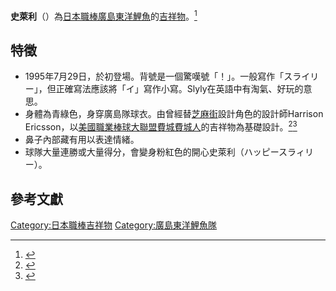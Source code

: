 {{Infobox baseball player
|name          = スラィリー / SLYLY
|image         = スラィリー３.jpg
|team          = 廣島東洋鯉魚
|position      = 吉祥物
|number        = ！
|bats          = 右
|throws        = 不明
|birth_place   = 不明
|debutdate     = 7月29日
|debutyear     = 1995年
|debutteam     = 廣島東洋鯉魚
|teams=<nowiki></nowiki> 
*[[廣島東洋鯉魚|廣島東洋鯉魚]]（1995年－）
|awards=<nowiki></nowiki>
}}
'''史萊利'''（{{jpn|j=スラィリー|hg=|rm=Slyly|f=y}}）為[[日本職棒|日本職棒]][[廣島東洋鯉魚|廣島東洋鯉魚]]的[[吉祥物|吉祥物]]。<ref>{{cite news|author1=|title=日本職棒 12 球團吉祥物～★☆|url=https://news.gamme.com.tw/225415|accessdate=2020-09-08|agency=|date=2011-12-07|language=zh|archive-date=2016-10-07|archive-url=https://web.archive.org/web/20161007150307/http://news.gamme.com.tw/225415|dead-url=no}}</ref>

== 特徵 ==
* 1995年7月29日，於{{tsl|ja|広島市民球場 (初代)|初代廣島市民球場}}初登場。背號是一個驚嘆號「！」。一般寫作「スライリー」，但正確寫法應該將「イ」寫作小寫。Slyly在英語中有淘氣、好玩的意思。
* 身體為青綠色，身穿廣島隊球衣。由曾經替[[芝麻街|芝麻街]]設計角色的設計師Harrison Ericsson，以[[美國職業棒球大聯盟|美國職業棒球大聯盟]][[費城費城人|費城費城人]]的吉祥物{{tsl|en|Phillie Phanatic|費城人費納寶}}為基礎設計。<ref>{{cite news|author1=|title=Hiroshima baseball team has a blue Phillie Phanatic doppleganger|url=https://www.phillyvoice.com/hiroshima-baseball-team-has-phillie-phanatic-doppleganger/|accessdate=2020-09-29|agency=|date=2016-05-25|language=en|archive-date=2017-09-12|archive-url=https://web.archive.org/web/20170912021535/http://www.phillyvoice.com/hiroshima-baseball-team-has-phillie-phanatic-doppleganger/|dead-url=no}}</ref><ref>{{cite news|author1=|title="New" Phanatic Should Be Enough to Ward Off Lawsuit|url=https://www.sportstalkphilly.com/2020/02/the-new-phanatic-should-pass-muster-if-harrisonerickson-can-sell-similar-mascots.html|accessdate=2020-09-29|agency=|date=2020-02-23|language=en}}</ref>
* 鼻子內部藏有{{tsl|ja|吹き戻し|捲笛}}用以表達情緒。
* 球隊大量連勝或大量得分，會變身粉紅色的開心史萊利（ハッピースラィリー）。

== 參考文獻 ==
{{reflist}}

{{DEFAULTSORT:SLYLY}}
[[Category:日本職棒吉祥物|Category:日本職棒吉祥物]]
[[Category:廣島東洋鯉魚隊|Category:廣島東洋鯉魚隊]]
{{日本職棒吉祥物}}
